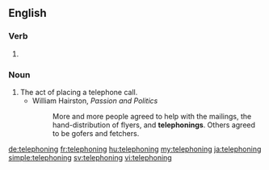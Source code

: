 ==English==

===Verb===
{{head|en}}

# {{present participle of|telephone|lang=en}}

===Noun===
{{en-noun}}

# The act of placing a telephone call.
#* William Hairston, ''Passion and Politics''
#*: More and more people agreed to help with the mailings, the hand-distribution of flyers, and '''telephonings'''. Others agreed to be gofers and fetchers.

[[de:telephoning]]
[[fr:telephoning]]
[[hu:telephoning]]
[[my:telephoning]]
[[ja:telephoning]]
[[simple:telephoning]]
[[sv:telephoning]]
[[vi:telephoning]]